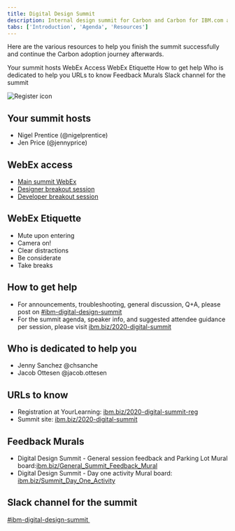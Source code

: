 ```yaml
---
title: Digital Design Summit
description: Internal design summit for Carbon and Carbon for IBM.com adopters
tabs: ['Introduction', 'Agenda', 'Resources']
---
```



<PageDescription>

Here are the various resources to help you finish the summit successfully and continue the Carbon adoption journey afterwards.

</PageDescription>

<AnchorLinks>

<AnchorLink>Your summit hosts</AnchorLink>
<AnchorLink>WebEx Access</AnchorLink>
<AnchorLink>WebEx Etiquette</AnchorLink>
<AnchorLink>How to get help</AnchorLink>
<AnchorLink>Who is dedicated to help you</AnchorLink>
<AnchorLink>URLs to know</AnchorLink>
<AnchorLink>Feedback Murals</AnchorLink>
<AnchorLink>Slack channel for the summit</AnchorLink>

</AnchorLinks>

<Row>

<Column colMd={4} colLg={4} noGutterSm>

<ResourceCard
      subTitle="2020 Digital Design Summit Registration"
      href="http://ibm.biz/2020-digital-summit-reg"
    >

![Register icon](./images/register-card-icon.png)
      
</ResourceCard>

</Column>

</Row>

<Row>

<Column colMd={8} colLg={16} noGutterSm>

## Your summit hosts
- Nigel Prentice (@nigelprentice)
- Jen Price (@jennyprice)

## WebEx access

- <a href="https://ibm.webex.com/meet/jennifer.price" target="_blank">Main summit WebEx</a>
- <a href="https://ibm.webex.com/meet/jennifer.price" target="_blank">Designer breakout session</a>
- <a href="https://ibm.webex.com/meet/jeff.chew" target="_blank">Developer breakout session</a>

## WebEx Etiquette

- Mute upon entering
- Camera on!
- Clear distractions
- Be considerate 
- Take breaks

## How to get help

- For announcements, troubleshooting, general discussion, Q+A, please post on <a href="https://ibm-studios.slack.com/archives/C01CEL0GSCD" target="_blank">#ibm-digital-design-summit</a>
- For the summit agenda, speaker info, and suggested attendee guidance per session, please visit <a href="http://ibm.biz/2020-digital-summit" target="_blank">ibm.biz/2020-digital-summit</a>

## Who is dedicated to help you

- Jenny Sanchez @chsanche 
- Jacob Ottesen @jacob.ottesen 

## URLs to know

- Registration at YourLearning: <a href="http://ibm.biz/2020-digital-summit-reg" target="_blank">ibm.biz/2020-digital-summit-reg</a>
- Summit site: <a href="http://ibm.biz/2020-digital-summit" target="_blank">ibm.biz/2020-digital-summit</a>

## Feedback Murals

- Digital Design Summit - General session feedback and Parking Lot Mural board:<a href="http://ibm.biz/General_Summit_Feedback_Mural" target="_blank">ibm.biz/General_Summit_Feedback_Mural</a>
- Digital Design Summit - Day one activity Mural board: <a href="http://ibm.biz/Summit_Day_One_Activity" target="_blank">ibm.biz/Summit_Day_One_Activity</a>

## Slack channel for the summit

[#ibm-digital-design-summit ](https://ibm-studios.slack.com/archives/C2PLX8GQ6)

</Column>

</Row>